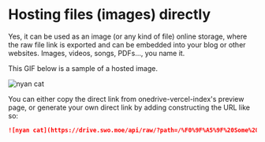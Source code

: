# Hosting files (images) directly

Yes, it can be used as an image (or any kind of file) online storage, where the raw file link is exported and can be embedded into your blog or other websites. Images, videos, songs, PDFs..., you name it.

This GIF below is a sample of a hosted image.

![nyan cat](https://drive.swo.moe/api/raw/?path=/%F0%9F%A5%9F%20Some%20test%20files/nyancat.gif)

You can either copy the direct link from onedrive-vercel-index's preview page, or generate your own direct link by adding constructing the URL like so:

```markdown
![nyan cat](https://drive.swo.moe/api/raw/?path=/%F0%9F%A5%9F%20Some%20test%20files/nyancat.gif)
```
